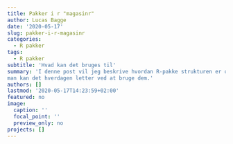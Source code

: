 ```yaml
---
title: Pakker i r "magasinr"
author: Lucas Bagge
date: '2020-05-17'
slug: pakker-i-r-magasinr
categories:
  - R pakker
tags:
  - R pakker
subtitle: 'Hvad kan det bruges til'
summary: 'I denne post vil jeg beskrive hvordan R-pakke strukturen er og hvordan
man kan det hverdagen letter ved at bruge dem.'
authors: []
lastmod: '2020-05-17T14:23:59+02:00'
featured: no
image:
  caption: ''
  focal_point: ''
  preview_only: no
projects: []
---
```

